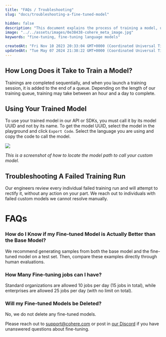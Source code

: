 ```yaml
---
title: "FAQs / Troubleshooting"
slug: "docs/troubleshooting-a-fine-tuned-model"

hidden: false
description: "This document explains the process of training a model, using a trained model in the API or SDKs, restarting a paused fine-tuned model, troubleshooting failed training runs, and answers FAQs about fine-tuning models."
image: "../../assets/images/0e38438-cohere_meta_image.jpg"  
keywords: "fine-tuning, fine-tuning language models"

createdAt: "Fri Nov 10 2023 20:33:04 GMT+0000 (Coordinated Universal Time)"
updatedAt: "Tue May 07 2024 21:38:22 GMT+0000 (Coordinated Universal Time)"
---
```

## How Long Does it Take to Train a Model?

Trainings are completed sequentially, and when you launch a training session, it is added to the end of a queue. Depending on the length of our training queue, training may take between an hour and a day to complete.

## Using Your Trained Model

To use your trained model in our API or SDKs, you must call it by its model UUID and not by its name. To get the model UUID, select the model in the playground and click `Export Code`. Select the language you are using and copy the code to call the model.

<img src='../../assets/images/b192fcb-image.png' />


_This is a screenshot of how to locate the model path to call your custom model._

## Troubleshooting A Failed Training Run

Our engineers review every individual failed training run and will attempt to rectify it, without any action on your part. We reach out to individuals with failed custom models we cannot resolve manually.

# FAQs

### How do I Know if my Fine-tuned Model is Actually Better than the Base Model?

We recommend generating samples from both the base model and the fine-tuned model on a test set. Then, compare these examples directly through human evaluations.

### How Many Fine-tuning jobs can I have?

Standard organizations are allowed 10 jobs per day (15 jobs in total), while enterprises are allowed 25 jobs per day (with no limit on total). 

### Will my Fine-tuned Models be Deleted?

No, we do not delete any fine-tuned models. 

Please reach out to [support@cohere.com](mailto:support@cohere.com) or post in [our Discord](https://discord.com/invite/co-mmunity) if you have unanswered questions about fine-tuning.
